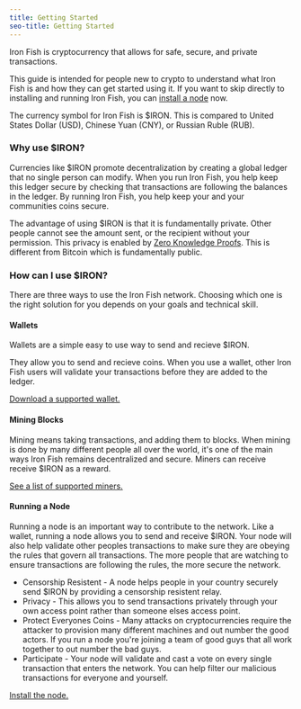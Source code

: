 ```yaml
---
title: Getting Started
seo-title: Getting Started
---
```


Iron Fish is cryptocurrency that allows for safe, secure, and private transactions.

This guide is intended for people new to crypto to understand what Iron Fish is and how they can get started using it. If you want to skip directly to installing and running Iron Fish, you can [install a node](/use/get-started/installation) now.

The currency symbol for Iron Fish is $IRON. This is compared to United States Dollar (USD), Chinese Yuan (CNY), or Russian Ruble (RUB).

### Why use $IRON?

Currencies like $IRON promote decentralization by creating a global ledger that no single person can modify. When you run Iron Fish, you help keep this ledger secure by checking that transactions are following the balances in the ledger. By running Iron Fish, you help keep your and your communities coins secure.

The advantage of using $IRON is that it is fundamentally private. Other people cannot see the amount sent, or the recipient without your permission. This privacy is enabled by [Zero Knowledge Proofs](https://www.youtube.com/watch?v=BT88s7_VtC8&t=380s&ab_channel=ETHGlobal). This is different from Bitcoin which is fundamentally public.

### How can I use $IRON?

There are three ways to use the Iron Fish network. Choosing which one is the right solution for you depends on your goals and technical skill.

#### Wallets

Wallets are a simple easy to use way to send and recieve $IRON.

They allow you to send and recieve coins. When you use a wallet, other Iron Fish users will validate your transactions before they are added to the ledger.

[Download a supported wallet.](use/ecosystem?category=wallets)

#### Mining Blocks

Mining means taking transactions, and adding them to blocks. When mining is done by many different people all over the world, it's one of the main ways Iron Fish remains decentralized and secure. Miners can receive receive $IRON as a reward.

[See a list of supported miners.](/use/get-started/mining)

#### Running a Node

Running a node is an important way to contribute to the network. Like a wallet, running a node allows you to send and receive $IRON. Your node will also help validate other peoples transactions to make sure they are obeying the rules that govern all transactions. The more people that are watching to ensure transactions are following the rules, the more secure the network.

 - Censorship Resistent - A node helps people in your country securely send $IRON by providing a censorship resistent relay.
 - Privacy - This allows you to send transactions privately through your own access point rather than someone elses access point.
 - Protect Everyones Coins - Many attacks on cryptocurrencies require the attacker to provision many different machines and out number the good actors. If you run a node you're joining a team of good guys that all work together to out number the bad guys.
 - Participate - Your node will validate and cast a vote on every single transaction that enters the network. You can help filter our malicious transactions for everyone and yourself.

[Install the node.](/use/get-started/installation)
